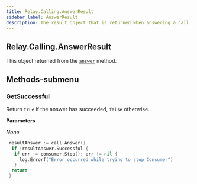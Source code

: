 ```yaml
---
title: Relay.Calling.AnswerResult
sidebar_label: AnswerResult
description: The result object that is returned when answering a call.
---
```


[link]: /sdks/relay-realtime-sdk/v2/language/golang/calling/call#answer

## Relay.Calling.AnswerResult

This object returned from the [`answer`][link] method.

## Methods-submenu

### GetSuccessful

Return `true` if the answer has succeeded, `false` otherwise.

**Parameters**

_None_

```go
 resultAnswer := call.Answer()
  if !resultAnswer.Successful {
   if err := consumer.Stop(); err != nil {
     log.Errorf("Error occurred while trying to stop Consumer")
   }
  return
 }
```